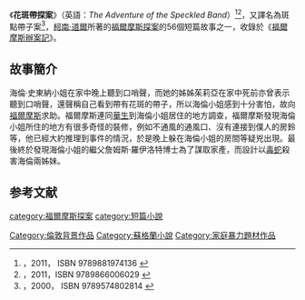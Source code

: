 {{infobox Book | 
| name = 花斑帶探案
| title_orig = '''''{{lang|en|The Adventure of the Speckled Band}}'''''
|image =
| image_caption =
| author = [[柯南·道爾|柯南·道爾]]
| country = {{UK}}
| language = [[英文|英文]]
| series = 
| genre = [[短篇小說|短篇小說]]
| release_date = 1892年
}}
《'''花斑帶探案'''》（英語：''The Adventure of the Speckled Band''）<ref>[http://www.hkbookcity.com/showbook2.php?serial_no=708777 ] {{Wayback|url=http://www.hkbookcity.com/showbook2.php?serial_no=708777 |date=20150225104548 }}，2011， ISBN 9789881974136 {{zh-hk}}</ref><ref>[http://www.books.com.tw/products/0010527388 ] {{Wayback|url=http://www.books.com.tw/products/0010527388 |date=20150225122536 }}，2011，ISBN 9789866006029 {{zh-tw}}</ref>，又譯名為斑點帶子案<ref>[http://www.kingstone.com.tw/book/book_page.asp?kmcode=2018730184028 ] {{Wayback|url=http://www.kingstone.com.tw/book/book_page.asp?kmcode=2018730184028 |date=20150225105714 }}，2000， ISBN 9789574802814 {{zh-tw}}</ref>，[[柯南·道爾|柯南·道爾]]所著的[[福爾摩斯探案|福爾摩斯探案]]的56個短篇故事之一，收錄於《[[福爾摩斯辦案記|福爾摩斯辦案記]]》。

==故事簡介==
海倫·史東納小姐在家中晚上聽到口哨聲，而她的姊姊茱莉亞在家中死前亦曾表示聽到口哨聲，還聲稱自己看到帶有花斑的帶子，所以海倫小姐感到十分害怕，故向[[福爾摩斯|福爾摩斯]]求助。福爾摩斯連同[[華生|華生]]到海倫小姐居住的地方調查，福爾摩斯發現海倫小姐所住的地方有很多奇怪的裝修，例如不通風的通風口、沒有連接到僕人的房鈴等，他已經大約推理到事件的情況，於是晚上躲在海倫小姐的房間等疑兇出現。最後終於發現海倫小姐的繼父詹姆斯·羅伊洛特博士為了謀取家產，而設計以[[毒蛇|毒蛇]]殺害海倫兩姊妹。

==参考文献==
{{reflist}}

{{福爾摩斯辦案記}}
[[category:福爾摩斯探案|category:福爾摩斯探案]]
[[category:短篇小說|category:短篇小說]]
[[Category:倫敦背景作品|Category:倫敦背景作品]]
[[Category:蘇格蘭小說|Category:蘇格蘭小說]]
[[Category:家庭暴力題材作品|Category:家庭暴力題材作品]]